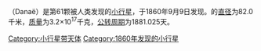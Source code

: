{{Infobox Planet | discovery=yes | physical_characteristics = yes | bgcolour=#FFFFC0 |
 name=61 Danaë
 | discoverer=[[Hermann_Mayer_Salomon_Goldschmidt|H. Goldschmidt]]
 | discovered=[[September_9|September 9]], 1860
 | alt_names=A917 SM; {{mp|1953 RL|1}}
 | mp_category=[[Main_belt|Main belt]]
 | epoch=[[June_14|June 14]], 2006 ([[Julian_day|JD]] 2453900.5)
 | semimajor=446.125 [[Giga|G]][[metre|m]] (2.982 [[Astronomical_unit|AU]])
 | perihelion=371.280 Gm (2.482 AU)
 | aphelion=520.969 Gm (3.482 AU)
 | eccentricity=0.168
 | period=1881.025 [[day|d]] (5.15 [[Julian_year_(astronomy)|a]])
 | inclination=18.218[[degree_(angle)|°]]
 | asc_node=333.774°
 | arg_peri=13.831°
 | mean_anomaly=91.103°
 | avg_speed=17.13 km/[[second|s]]
 | dimensions=82.0 km
 | mass=3.2{{e|17}} [[kilogram|kg]]
 | density=1.1 g/[[cubic_centimetre|cm³]]
 | surface_grav=0.0126 m/s²
 | escape_velocity=0.0322 km/s
 | rotation=0.4771 d (11.45 h) <sup>[http://www.psi.edu/pds/asteroid/EAR_A_5_DDR_DERIVED_LIGHTCURVE_V8_0/data/lc.tab/]</sup>
 | spectral_type=[[S-type_asteroid|S]]
 | abs_magnitude=7.68
 | albedo=0.2224±0.025 <sup>[http://www.psi.edu/pds/asteroid/EAR_A_5_DDR_ALBEDOS_V1_1/data/albedos.tab]</sup>
 | single_temperature=~155 [[kelvin|K]]}}
'''{{BASEPAGENAME}}'''（Danaë）是第61颗被人类发现的[[小行星|小行星]]，于1860年9月9日发现。{{BASEPAGENAME}}的[[直径|直径]]为82.0千米，[[质量|质量]]为3.2×10<sup>17</sup>千克，[[公转周期|公转周期]]为1881.025天。
{{beltasteroid-stub}}

[[Category:小行星带天体|Category:小行星带天体]]
[[Category:1860年发现的小行星|Category:1860年发现的小行星]]